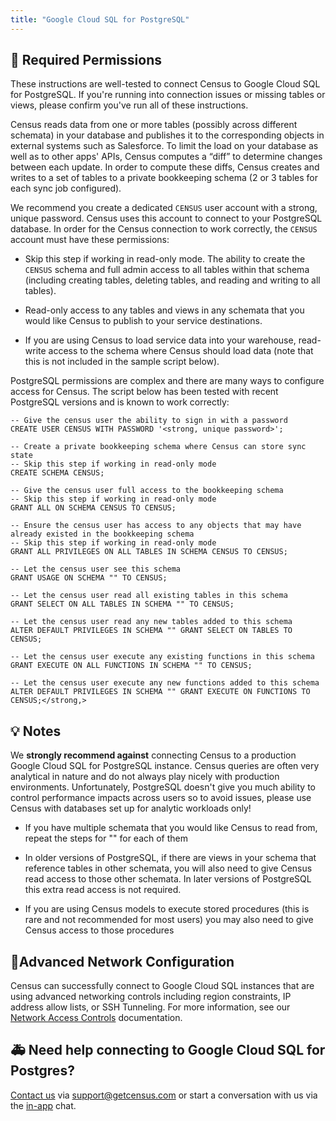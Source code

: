 ```yaml
---
title: "Google Cloud SQL for PostgreSQL"
---
```


## 🔐 Required Permissions

These instructions are well-tested to connect Census to Google Cloud SQL for PostgreSQL. If you're running into connection issues or missing tables or views, please confirm you've run all of these instructions.

Census reads data from one or more tables (possibly across different schemata) in your database and publishes it to the corresponding objects in external systems such as Salesforce. To limit the load on your database as well as to other apps' APIs, Census computes a “diff” to determine changes between each update. In order to compute these diffs, Census creates and writes to a set of tables to a private bookkeeping schema (2 or 3 tables for each sync job configured).

We recommend you create a dedicated `CENSUS` user account with a strong, unique password. Census uses this account to connect to your PostgreSQL database. In order for the Census connection to work correctly, the `CENSUS` account must have these permissions:

* Skip this step if working in read-only mode. The ability to create the `CENSUS` schema and full admin access to all tables within that schema (including creating tables, deleting tables, and reading and writing to all tables).

* Read-only access to any tables and views in any schemata that you would like Census to publish to your service destinations.

* If you are using Census to load service data into your warehouse, read-write access to the schema where Census should load data (note that this is not included in the sample script below).

PostgreSQL permissions are complex and there are many ways to configure access for Census. The script below has been tested with recent PostgreSQL versions and is known to work correctly:

```
-- Give the census user the ability to sign in with a password
CREATE USER CENSUS WITH PASSWORD '<strong, unique password>';

-- Create a private bookkeeping schema where Census can store sync state
-- Skip this step if working in read-only mode
CREATE SCHEMA CENSUS;

-- Give the census user full access to the bookkeeping schema
-- Skip this step if working in read-only mode
GRANT ALL ON SCHEMA CENSUS TO CENSUS;

-- Ensure the census user has access to any objects that may have already existed in the bookkeeping schema
-- Skip this step if working in read-only mode
GRANT ALL PRIVILEGES ON ALL TABLES IN SCHEMA CENSUS TO CENSUS;

-- Let the census user see this schema
GRANT USAGE ON SCHEMA "" TO CENSUS;

-- Let the census user read all existing tables in this schema
GRANT SELECT ON ALL TABLES IN SCHEMA "" TO CENSUS;

-- Let the census user read any new tables added to this schema
ALTER DEFAULT PRIVILEGES IN SCHEMA "" GRANT SELECT ON TABLES TO CENSUS;

-- Let the census user execute any existing functions in this schema
GRANT EXECUTE ON ALL FUNCTIONS IN SCHEMA "" TO CENSUS;

-- Let the census user execute any new functions added to this schema
ALTER DEFAULT PRIVILEGES IN SCHEMA "" GRANT EXECUTE ON FUNCTIONS TO CENSUS;</strong,>
```

## 💡 Notes

We **strongly recommend against** connecting Census to a production Google Cloud SQL for PostgreSQL instance. Census queries are often very analytical in nature and do not always play nicely with production environments. Unfortunately, PostgreSQL doesn't give you much ability to control performance impacts across users so to avoid issues, please use Census with databases set up for analytic workloads only!

* If you have multiple schemata that you would like Census to read from, repeat the steps for "<your schema>" for each of them

* In older versions of PostgreSQL, if there are views in your schema that reference tables in other schemata, you will also need to give Census read access to those other schemata. In later versions of PostgreSQL this extra read access is not required.

* If you are using Census models to execute stored procedures (this is rare and not recommended for most users) you may also need to give Census access to those procedures

## 🚦Advanced Network Configuration

Census can successfully connect to Google Cloud SQL instances that are using advanced networking controls including region constraints, IP address allow lists, or SSH Tunneling. For more information, see our [Network Access Controls](/basics/security-and-privacy/regions-and-ip-addresses) documentation. 

## 🚑 Need help connecting to Google Cloud SQL for Postgres?

[Contact us](mailto:support@getcensus.com) via support@getcensus.com or start a conversation with us via the [in-app](https://app.getcensus.com) chat.